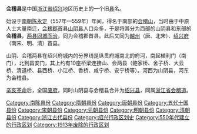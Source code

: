 {{unreferenced|time=2013-11-12T05:48:31+00:00}}
'''会稽县'''是中国[[浙江省|浙江省]][[绍兴|绍兴]]地区历史上的一个旧[[县|县]]名。

始设于[[南朝|南朝]][[陳_(南朝)|陈]][[永定_(南朝陳)|永定]]（557年—559年）年间，得名于南部的[[会稽山|会稽山]]，当时由于中原人士大量南迁，[[会稽郡|会稽郡]]首县[[山阴县_(浙江省)|山阴县]]人口众多，于是将其分为西部的山阴县和东部的'''会稽县'''，[[两县同城而治|两县同城而治]]，同为会稽郡首县。此后又同为[[越州|越州]]（唐、北宋）、[[绍兴府|绍兴府]]（南宋、明、清）首县。

山阴、会稽两县在绍兴府城内的分界线是纵贯府城南北的府河，南起植利门（南门），北到昌安门，其上约有10座桥梁连接山、会两县（鲍家桥、舍子桥、大云桥、清道桥、县西桥、小江桥、香桥、咸宁桥、安宁桥等）。河西为山阴县，河东为会稽县。

[[辛亥革命|辛亥革命]]后，全国[[废府州厅改县|废府]]，同时山阴县与会稽县合并为[[绍兴县|绍兴县]]，同属[[浙江省_(中華民國)|浙江省]][[会稽道|会稽道]]。

[[Category:南陈县份|Category:南陈县份]]
[[Category:隋朝县份|Category:隋朝县份]]
[[Category:唐朝县份|Category:唐朝县份]]
[[Category:五代十国县份|Category:五代十国县份]]
[[Category:宋朝县份|Category:宋朝县份]]
[[Category:元朝县份|Category:元朝县份]]
[[Category:明朝县份|Category:明朝县份]]
[[Category:清朝县份|Category:清朝县份]]
[[Category:浙江古代县份|Category:浙江古代县份]]
[[Category:绍兴行政区划史|Category:绍兴行政区划史]]
[[Category:550年代建立的行政区划|Category:550年代建立的行政区划]]
[[Category:1913年废除的行政区划|Category:1913年废除的行政区划]]